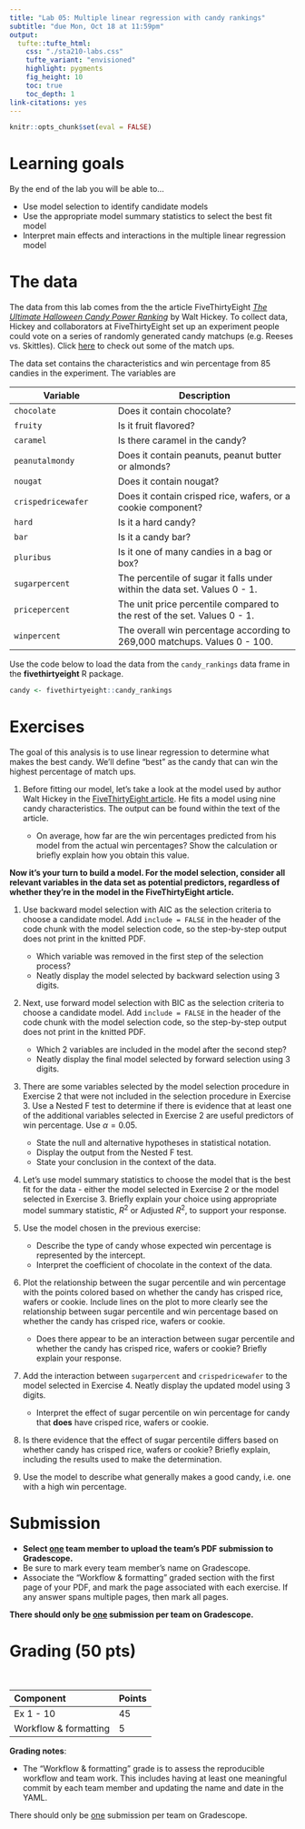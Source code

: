 ```yaml
---
title: "Lab 05: Multiple linear regression with candy rankings"
subtitle: "due Mon, Oct 18 at 11:59pm"
output: 
  tufte::tufte_html:
    css: "./sta210-labs.css"
    tufte_variant: "envisioned"
    highlight: pygments
    fig_height: 10
    toc: true
    toc_depth: 1
link-citations: yes
---
```


```r
knitr::opts_chunk$set(eval = FALSE)
```


# Learning goals

By the end of the lab you will be able to...

- Use model selection to identify candidate models 
- Use the appropriate model summary statistics to select the best fit model 
- Interpret main effects and interactions in the multiple linear regression model

# The data 

The data from this lab comes from the the article FiveThirtyEight [*The Ultimate Halloween Candy Power Ranking*](https://fivethirtyeight.com/features/the-ultimate-halloween-candy-power-ranking) by Walt Hickey. To collect data, Hickey and collaborators at FiveThirtyEight set up an experiment people could vote on a series of randomly generated candy matchups (e.g. Reeses vs. Skittles). Click [here](http://walthickey.com/2017/10/18/whats-the-best-halloween-candy/) to check out some of the match ups.

The data set contains the characteristics and win percentage from 85 candies in the experiment. The variables are

Variable | Description
-------|------------
`chocolate` | Does it contain chocolate?
`fruity` | Is it fruit flavored?
`caramel` | Is there caramel in the candy?
`peanutalmondy` | Does it contain peanuts, peanut butter or almonds?
`nougat` | Does it contain nougat?
`crispedricewafer` | Does it contain crisped rice, wafers, or a cookie component?
`hard` | Is it a hard candy?
`bar` | Is it a candy bar?
`pluribus` | Is it one of many candies in a bag or box?
`sugarpercent` | The percentile of sugar it falls under within the data set. Values 0 - 1.
`pricepercent` | The unit price percentile compared to the rest of the set. Values 0 - 1.
`winpercent` | The overall win percentage according to 269,000 matchups. Values 0 - 100.

Use the code below to load the data from the `candy_rankings` data frame in the **fivethirtyeight** R package. 

```r
candy <- fivethirtyeight::candy_rankings
```

# Exercises 

The goal of this analysis is to use linear regression to determine what makes the best candy. We'll define "best" as the candy that can win the highest percentage of match ups. 

1. Before fitting our model, let's take a look at the model used by author Walt Hickey in the [FiveThirtyEight article](https://fivethirtyeight.com/videos/the-ultimate-halloween-candy-power-ranking/). He fits a model using nine candy characteristics. The output can be found within the text of the article.

    - On average, how far are the win percentages predicted from his model from the actual win percentages? Show the calculation or briefly explain how you obtain this value. 

**Now it's your turn to build a model. For the model selection, consider all relevant variables in the data set as potential predictors, regardless of whether they're in the model in the FiveThirtyEight article.** 

1.  Use backward model selection with AIC as the selection criteria to choose a candidate model. Add `include = FALSE` in the header of the code chunk with the model selection code, so the step-by-step output does not print in the knitted PDF. 
 
    - Which variable was removed in the first step of the selection process? 
    - Neatly display the model selected by backward selection using 3 digits. 

1. Next, use forward model selection with BIC as the selection criteria to choose a candidate model. Add `include = FALSE` in the header of the code chunk with the model selection code, so the step-by-step output does not print in the knitted PDF. 
  
    - Which 2 variables are included in the model after the second step?
    - Neatly display the final model selected by forward selection using 3 digits. 
  
1. There are some variables selected by the model selection procedure in Exercise 2 that were not included in the selection procedure in Exercise 3. Use a Nested F test to determine if there is evidence that at least one of the additional variables selected in Exercise 2 are useful predictors of win percentage. Use $\alpha = 0.05$.
  
    - State the null and alternative hypotheses in statistical notation. 
    - Display the output from the Nested F test. 
    - State your conclusion in the context of the data.

1. Let's use model summary statistics to choose the model that is the best fit for the data - either the model selected in Exercise 2 or the model selected in Exercise 3. Briefly explain your choice using appropriate model summary statistic, $R^2$ or Adjusted $R^2$, to support your response.

1. Use the model chosen in the previous exercise: 
  
    - Describe the type of candy whose expected win percentage is represented by the intercept. 
    - Interpret the coefficient of chocolate in the context of the data. 

1. Plot the relationship between the sugar percentile and win percentage with the points colored based on whether the candy has crisped rice, wafers or cookie. Include lines on the plot to more clearly see the relationship between sugar percentile and win percentage based on whether the candy has crisped rice, wafers or cookie.

    - Does there appear to be an interaction between sugar percentile and whether the candy has crisped rice, wafers or cookie? Briefly explain your response. 
  
1. Add the interaction between `sugarpercent` and `crispedricewafer` to the model selected in Exercise 4. Neatly display the updated model using 3 digits. 

    - Interpret the effect of sugar percentile on win percentage for candy that **does** have crisped rice, wafers or cookie. 

  
1. Is there evidence that the effect of sugar percentile differs based on whether candy has crisped rice, wafers or cookie? Briefly explain, including the results used to make the determination. 

1. Use the model to describe what generally makes a good candy, i.e. one with a high win percentage.


# Submission

- **Select <u>one</u> team member to upload the team's PDF submission to Gradescope.** 
- Be sure to mark every team member's name on Gradescope.
- Associate the "Workflow & formatting" graded section with the first page of your PDF, and mark the page associated with each exercise. If any answer spans multiple pages, then mark all pages.

**There should only be <u>one</u> submission per team on Gradescope.**

# Grading (50 pts)

<br>

| Component | Points |
|:----------|:-------|
| Ex 1 - 10    | 45   |
| Workflow & formatting     | 5 |   

**Grading notes**:

-   The "Workflow & formatting" grade is to assess the reproducible workflow and team work. This includes having at least one meaningful commit by each team member and updating the name and date in the YAML.

There should only be <u>one</u> submission per team on Gradescope.